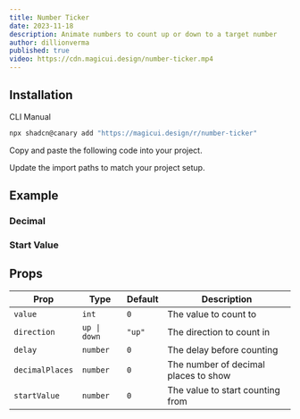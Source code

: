 ```yaml
---
title: Number Ticker
date: 2023-11-18
description: Animate numbers to count up or down to a target number
author: dillionverma
published: true
video: https://cdn.magicui.design/number-ticker.mp4
---
```


<ComponentPreview name="number-ticker-demo" />

## Installation

<Tabs defaultValue="cli">

<TabsList>
  <TabsTrigger value="cli">CLI</TabsTrigger>
  <TabsTrigger value="manual">Manual</TabsTrigger>
</TabsList>
<TabsContent value="cli">

```bash
npx shadcn@canary add "https://magicui.design/r/number-ticker"
```

</TabsContent>

<TabsContent value="manual">

<Steps>

<Step>Copy and paste the following code into your project.</Step>

<ComponentSource name="number-ticker" />

<Step>Update the import paths to match your project setup.</Step>

</Steps>

</TabsContent>

</Tabs>

## Example

### Decimal

<ComponentPreview name="number-ticker-decimal-demo" />

### Start Value

<ComponentPreview name="number-ticker-demo-2" />

## Props

| Prop            | Type         | Default | Description                          |
| --------------- | ------------ | ------- | ------------------------------------ |
| `value`         | `int`        | `0`     | The value to count to                |
| `direction`     | `up \| down` | `"up"`  | The direction to count in            |
| `delay`         | `number`     | `0`     | The delay before counting            |
| `decimalPlaces` | `number`     | `0`     | The number of decimal places to show |
| `startValue`    | `number`     | `0`     | The value to start counting from     |
